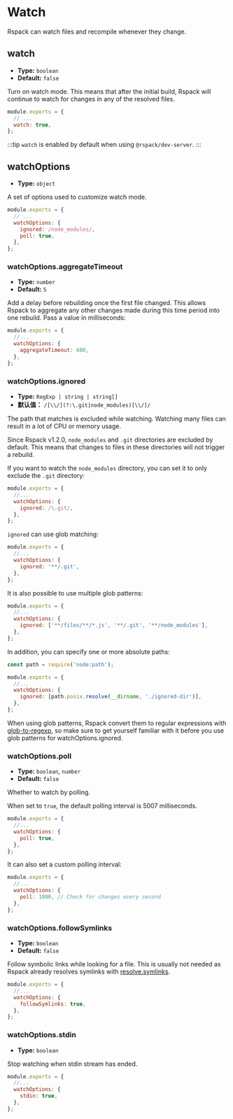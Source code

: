 
<WebpackLicense from="https://webpack.js.org/configuration/watch" />

# Watch

Rspack can watch files and recompile whenever they change.

## watch

- **Type:** `boolean`
- **Default:** `false`

Turn on watch mode. This means that after the initial build, Rspack will continue to watch for changes in any of the resolved files.

```js title=rspack.config.js
module.exports = {
  // ...
  watch: true,
};
```

:::tip
`watch` is enabled by default when using `@rspack/dev-server`.
:::

## watchOptions

- **Type:** `object`

A set of options used to customize watch mode.

```js title=rspack.config.js
module.exports = {
  // ...
  watchOptions: {
    ignored: /node_modules/,
    poll: true,
  },
};
```

### watchOptions.aggregateTimeout

- **Type:** `number`
- **Default:** `5`

Add a delay before rebuilding once the first file changed. This allows Rspack to aggregate any other changes made during this time period into one rebuild. Pass a value in milliseconds:

```js title=rspack.config.js
module.exports = {
  //...
  watchOptions: {
    aggregateTimeout: 600,
  },
};
```

### watchOptions.ignored

- **Type:** `RegExp | string | string[]`
- **默认值：** `/[\\/](?:\.git|node_modules)[\\/]/`

The path that matches is excluded while watching. Watching many files can result in a lot of CPU or memory usage.

Since Rspack v1.2.0, `node_modules` and `.git` directories are excluded by default. This means that changes to files in these directories will not trigger a rebuild.

If you want to watch the `node_modules` directory, you can set it to only exclude the `.git` directory:

```js title=rspack.config.js
module.exports = {
  //...
  watchOptions: {
    ignored: /\.git/,
  },
};
```

`ignored` can use glob matching:

```js title=rspack.config.js
module.exports = {
  //...
  watchOptions: {
    ignored: '**/.git',
  },
};
```

It is also possible to use multiple glob patterns:

```js title=rspack.config.js
module.exports = {
  //...
  watchOptions: {
    ignored: ['**/files/**/*.js', '**/.git', '**/node_modules'],
  },
};
```

In addition, you can specify one or more absolute paths:

```js title=rspack.config.js
const path = require('node:path');

module.exports = {
  //...
  watchOptions: {
    ignored: [path.posix.resolve(__dirname, './ignored-dir')],
  },
};
```

When using glob patterns, Rspack convert them to regular expressions with [glob-to-regexp](https://github.com/fitzgen/glob-to-regexp), so make sure to get yourself familiar with it before you use glob patterns for watchOptions.ignored.

### watchOptions.poll

- **Type:** `boolean`, `number`
- **Default:** `false`

Whether to watch by polling.

When set to `true`, the default polling interval is 5007 milliseconds.

```js title=rspack.config.js
module.exports = {
  //...
  watchOptions: {
    poll: true,
  },
};
```

It can also set a custom polling interval:

```js title=rspack.config.js
module.exports = {
  //...
  watchOptions: {
    poll: 1000, // Check for changes every second
  },
};
```

### watchOptions.followSymlinks

- **Type:** `boolean`
- **Default:** `false`

Follow symbolic links while looking for a file. This is usually not needed as Rspack already resolves symlinks with [resolve.symlinks](/config/resolve#resolvesymlinks).

```js title=rspack.config.js
module.exports = {
  //...
  watchOptions: {
    followSymlinks: true,
  },
};
```

### watchOptions.stdin

- **Type:** `boolean`

Stop watching when stdin stream has ended.

```js title=rspack.config.js
module.exports = {
  //...
  watchOptions: {
    stdin: true,
  },
};
```
